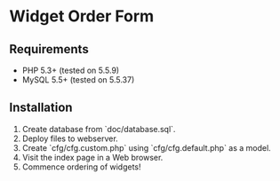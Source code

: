 = Widget Order Form =

== Requirements ==

* PHP 5.3+ (tested on 5.5.9)
* MySQL 5.5+ (tested on 5.5.37)

== Installation ==

# Create database from `doc/database.sql`.
# Deploy files to webserver.
# Create `cfg/cfg.custom.php` using `cfg/cfg.default.php` as a model.
# Visit the index page in a Web browser.
# Commence ordering of widgets!
